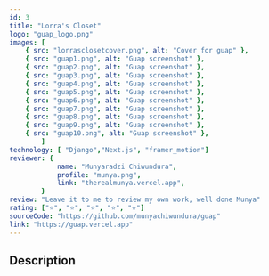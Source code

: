 ---
id: 3
title: "Lorra's Closet"
logo: "guap_logo.png"
images: [
    { src: "lorrasclosetcover.png", alt: "Cover for guap" },
    { src: "guap1.png", alt: "Guap screenshot" },
    { src: "guap2.png", alt: "Guap screenshot" },
    { src: "guap3.png", alt: "Guap screenshot" },
    { src: "guap4.png", alt: "Guap screenshot" },
    { src: "guap5.png", alt: "Guap screenshot" },
    { src: "guap6.png", alt: "Guap screenshot" },
    { src: "guap7.png", alt: "Guap screenshot" },
    { src: "guap8.png", alt: "Guap screenshot" },
    { src: "guap9.png", alt: "Guap screenshot" },
    { src: "guap10.png", alt: "Guap screenshot" },
		]
technology: [ "Django","Next.js", "framer_motion"]
reviewer: {
			name: "Munyaradzi Chiwundura",
			profile: "munya.png",
			link: "therealmunya.vercel.app",
		}
review: "Leave it to me to review my own work, well done Munya"
rating: ["⭐", "⭐", "⭐", "⭐", "⭐"]
sourceCode: "https://github.com/munyachiwundura/guap"
link: "https://guap.vercel.app"
---

## Description
